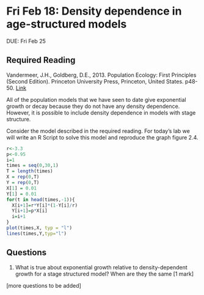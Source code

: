 # Fri Feb 18: Density dependence in age-structured models 

DUE: Fri Feb 25

## Required Reading
Vandermeer, J.H., Goldberg, D.E., 2013. Population Ecology: First Principles (Second Edition). Princeton University Press, Princeton, United States. p48-50. [Link](https://ebookcentral-proquest-com.qe2a-proxy.mun.ca/lib/mun/detail.action?docID=1205619)

All of the population models that we have seen to date give exponential growth or decay because they do not have any density dependence. However, it is possible to include density dependence in models with stage structure.

Consider the model described in the required reading. For today's lab we will write an R Script to solve this model and reproduce the graph figure 2.4.

```r
r<-3.3
p<-0.95
i=1
times = seq(0,30,1)
T = length(times)
X = rep(0,T)
Y = rep(0,T)
X[1] = 0.01
Y[1] = 0.01
for(t in head(times,-1)){
  X[i+1]=r*Y[i]*(1-Y[i]/r)
  Y[i+1]=p*X[i]
  i=i+1
}
plot(times,X, typ = "l")
lines(times,Y,typ="l")
```

## Questions
1. What is true about exponential growth relative to density-dependent growth for a stage structured  model? When are they the same [1 mark]

[more questions to be added]
